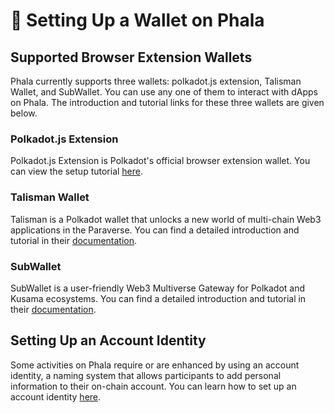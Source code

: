 # 🔐 Setting Up a Wallet on Phala

## Supported Browser Extension Wallets

Phala currently supports three wallets: polkadot.js extension, Talisman Wallet, and SubWallet. You can use any one of them to interact with dApps on Phala. The introduction and tutorial links for these three wallets are given below.

### Polkadot.js Extension <a href="#polkadotjs-extension" id="polkadotjs-extension"></a>

Polkadot.js Extension is Polkadot's official browser extension wallet. You can view the setup tutorial [here](https://wiki.polkadot.network/docs/learn-account-generation#polkadotjs-browser-extension).

### Talisman Wallet <a href="#talisman-wallet" id="talisman-wallet"></a>

Talisman is a Polkadot wallet that unlocks a new world of multi-chain Web3 applications in the Paraverse. You can find a detailed introduction and tutorial in their [documentation](https://docs.talisman.xyz/talisman/).

### SubWallet <a href="#subwallet" id="subwallet"></a>

SubWallet is a user-friendly Web3 Multiverse Gateway for Polkadot and Kusama ecosystems. You can find a detailed introduction and tutorial in their [documentation](https://docs.subwallet.app/).

## Setting Up an Account Identity

Some activities on Phala require or are enhanced by using an account identity, a naming system that allows participants to add personal information to their on-chain account. You can learn how to set up an account identity [here](/overview/pha-token/governance/setup-account-identity).
